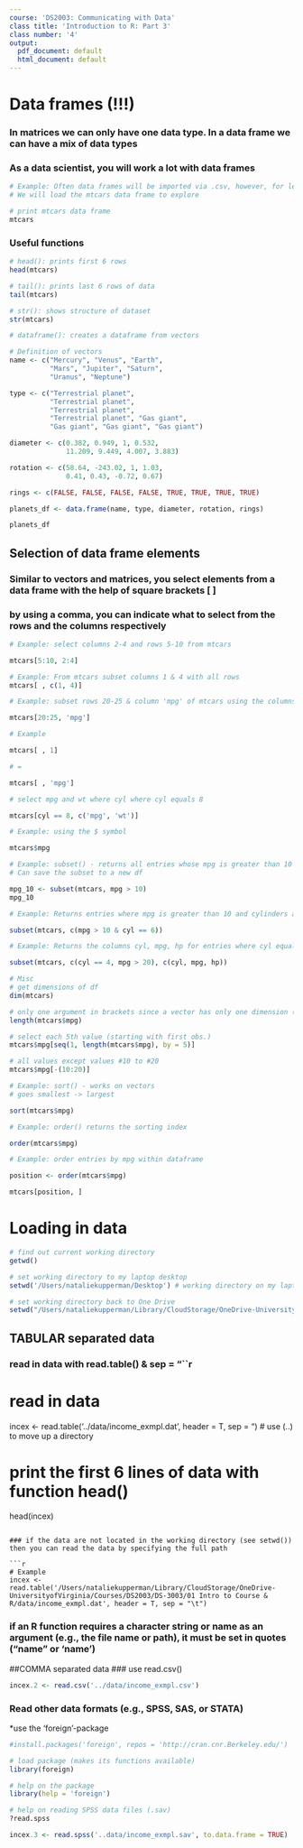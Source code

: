 ```yaml
---
course: 'DS2003: Communicating with Data'
class title: 'Introduction to R: Part 3'
class number: '4'
output:
  pdf_document: default
  html_document: default
---
```


################################
# Data frames (!!!)
################################

### In matrices we can only have one data type. In a data frame we can have a mix of data types
### As a data scientist, you will work a lot with data frames

```r
# Example: Often data frames will be imported via .csv, however, for learning, R has some pre-loaded datasets
# We will load the mtcars data frame to explore

# print mtcars data frame
mtcars

```
### Useful functions
```r
# head(): prints first 6 rows
head(mtcars)
```

```r
# tail(): prints last 6 rows of data
tail(mtcars)
```

```r
# str(): shows structure of dataset
str(mtcars)
```

```r
# dataframe(): creates a dataframe from vectors

# Definition of vectors
name <- c("Mercury", "Venus", "Earth", 
          "Mars", "Jupiter", "Saturn", 
          "Uranus", "Neptune")

type <- c("Terrestrial planet", 
          "Terrestrial planet", 
          "Terrestrial planet", 
          "Terrestrial planet", "Gas giant", 
          "Gas giant", "Gas giant", "Gas giant")

diameter <- c(0.382, 0.949, 1, 0.532, 
              11.209, 9.449, 4.007, 3.883)

rotation <- c(58.64, -243.02, 1, 1.03, 
              0.41, 0.43, -0.72, 0.67)

rings <- c(FALSE, FALSE, FALSE, FALSE, TRUE, TRUE, TRUE, TRUE)

planets_df <- data.frame(name, type, diameter, rotation, rings)

planets_df
```

## Selection of data frame elements
### Similar to vectors and matrices, you select elements from a data frame with the help of square brackets [ ]
### by using a comma, you can indicate what to select from the rows and the columns respectively

```r
# Example: select columns 2-4 and rows 5-10 from mtcars

mtcars[5:10, 2:4]
```

```r
# Example: From mtcars subset columns 1 & 4 with all rows
mtcars[ , c(1, 4)]
```

```r
# Example: subset rows 20-25 & column 'mpg' of mtcars using the columns name

mtcars[20:25, 'mpg']
```

```r
# Example

mtcars[ , 1]

# =

mtcars[ , 'mpg']
```

```r
# select mpg and wt where cyl where cyl equals 8

mtcars[cyl == 8, c('mpg', 'wt')]  

```


```r
# Example: using the $ symbol

mtcars$mpg

```

```r
# Example: subset() - returns all entries whose mpg is greater than 10
# Can save the subset to a new df

mpg_10 <- subset(mtcars, mpg > 10)
mpg_10

```

```r
# Example: Returns entries where mpg is greater than 10 and cylinders are equal to 6

subset(mtcars, c(mpg > 10 & cyl == 6))

```

```r
# Example: Returns the columns cyl, mpg, hp for entries where cyl equals 4 and mpg is greater than 20

subset(mtcars, c(cyl == 4, mpg > 20), c(cyl, mpg, hp))

```
```r
# Misc
# get dimensions of df
dim(mtcars)       

# only one argument in brackets since a vector has only one dimension (rows)
length(mtcars$mpg)

# select each 5th value (starting with first obs.)                   
mtcars$mpg[seq(1, length(mtcars$mpg), by = 5)]  

# all values except values #10 to #20
mtcars$mpg[-(10:20)]
```


```r
# Example: sort() - works on vectors
# goes smallest -> largest

sort(mtcars$mpg)

```

```r
# Example: order() returns the sorting index

order(mtcars$mpg)

```


```r
# Example: order entries by mpg within dataframe

position <- order(mtcars$mpg)

mtcars[position, ]
```

################################
# Loading in data
################################

```r
# find out current working directory
getwd()

# set working directory to my laptop desktop
setwd('/Users/nataliekupperman/Desktop') # working directory on my laptop

# set working directory back to One Drive
setwd("/Users/nataliekupperman/Library/CloudStorage/OneDrive-UniversityofVirginia/Courses/DS2003/DS-3003/01 Intro to Course & R/class 2") 
```

## TABULAR separated data
### read in data with read.table() & sep = "\t
```r
# read in data
incex <- read.table('../data/income_exmpl.dat', header = T, sep = "\t") # use (..) to move up a directory

# print the first 6 lines of data with function head()
head(incex)       
```

### if the data are not located in the working directory (see setwd()) then you can read the data by specifying the full path

```r
# Example
incex <- read.table('/Users/nataliekupperman/Library/CloudStorage/OneDrive-UniversityofVirginia/Courses/DS2003/DS-3003/01 Intro to Course & R/data/income_exmpl.dat', header = T, sep = "\t")
```

### if an R function requires a character string or name as an argument (e.g., the file name or path), it must be set in quotes ("name" or 'name')

##COMMA separated data
### use read.csv()
```r
incex.2 <- read.csv('../data/income_exmpl.csv')
```

### Read other data formats (e.g., SPSS, SAS, or STATA)
*use the 'foreign'-package 
 
```r
#install.packages('foreign', repos = 'http://cran.cnr.Berkeley.edu/') 

# load package (makes its functions available)
library(foreign) 

# help on the package
library(help = 'foreign')  

# help on reading SPSS data files (.sav)
?read.spss  

incex.3 <- read.spss('..data/income_exmpl.sav', to.data.frame = TRUE)
```


